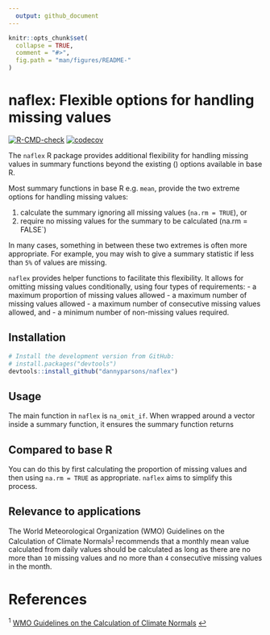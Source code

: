 ```yaml
---
  output: github_document
---
```


<!-- README.md is generated from README.Rmd. Please edit that file -->

```r
knitr::opts_chunk$set(
  collapse = TRUE,
  comment = "#>",
  fig.path = "man/figures/README-"
)
```

# naflex: Flexible options for handling missing values

<!-- badges: start -->
[![R-CMD-check](https://github.com/dannyparsons/naflex/actions/workflows/R-CMD-check.yaml/badge.svg)](https://github.com/dannyparsons/naflex/actions/workflows/R-CMD-check.yaml)
[![codecov](https://codecov.io/gh/dannyparsons/naflex/branch/master/graph/badge.svg?token=MSQKXE5UYR)](https://codecov.io/gh/dannyparsons/naflex)
<!-- badges: end -->

The `naflex` R package provides additional flexibility for handling missing values in summary functions beyond the existing (\code{na.rm = TRUE/FALSE}) options available in base R.

Most summary functions in base R e.g. `mean`, provide the two extreme options for handling missing values:

1. calculate the summary ignoring all missing values (`na.rm = TRUE`), or
2. require no missing values for the summary to be calculated (na.rm = FALSE`)

In many cases, something in between these two extremes is often more appropriate. For example, you may wish to give a summary statistic if less than `5%` of values are missing.

`naflex` provides helper functions to facilitate this flexibility. It allows for omitting missing values conditionally, using four types of requirements:
- a maximum proportion of missing values allowed
- a maximum number of missing values allowed
- a maximum number of consecutive missing values allowed, and
- a minimum number of non-missing values required.

## Installation

```r
# Install the development version from GitHub:
# install.packages("devtools")
devtools::install_github("dannyparsons/naflex")
```

## Usage

The main function in `naflex` is `na_omit_if`. When wrapped around a vector inside a summary function, it ensures the summary function returns 

## Compared to base R

You can do this by first calculating the proportion of missing values and then using `na.rm = TRUE` as appropriate. `naflex` aims to simplify this process.

## Relevance to applications

The World Meteorological Organization (WMO) Guidelines on the Calculation of Climate Normals<sup id="a1">[1](#f1)</sup> recommends that a monthly mean value calculated from daily values should be calculated as long as there are no more than `10` missing values and no more than `4` consecutive missing values in the month.

# References
<sup id="f1">1</sup> <a href="https://library.wmo.int/index.php?lvl=notice_display&id=20130#.XljKS84zZnI">WMO Guidelines on the Calculation of Climate Normals</a> [↩](#a1)
